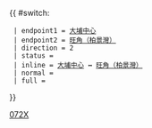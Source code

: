 {{ #switch: {{{format|}}}
  | endpoint1 = [[大埔中心巴士總站|大埔中心]]
  | endpoint2 = [[旺角（柏景灣）公共運輸交匯處|旺角（柏景灣）]]
  | direction = 2
  | status =
  | inline = [[大埔中心巴士總站|大埔中心]] ↔ [[旺角（柏景灣）公共運輸交匯處|旺角（柏景灣）]]
  | normal =
  | full =
}}<noinclude>[[Category:九龍巴士路線模板|072X]]</noinclude>